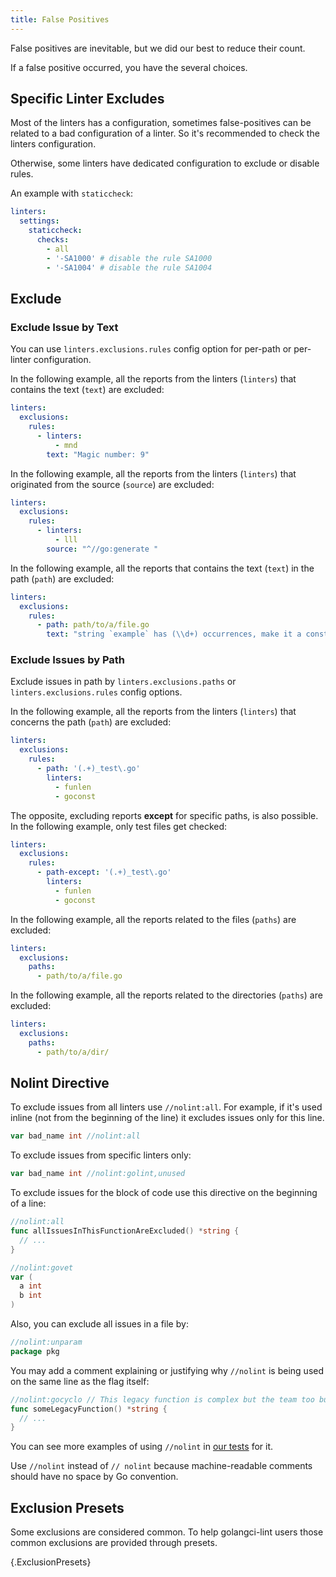 ```yaml
---
title: False Positives
---
```


False positives are inevitable, but we did our best to reduce their count.

If a false positive occurred, you have the several choices.

## Specific Linter Excludes

Most of the linters has a configuration, sometimes false-positives can be related to a bad configuration of a linter.
So it's recommended to check the linters configuration.

Otherwise, some linters have dedicated configuration to exclude or disable rules.

An example with `staticcheck`:

```yaml
linters:
  settings:
    staticcheck:
      checks:
        - all
        - '-SA1000' # disable the rule SA1000
        - '-SA1004' # disable the rule SA1004
```

## Exclude

### Exclude Issue by Text

You can use `linters.exclusions.rules` config option for per-path or per-linter configuration.

In the following example, all the reports from the linters (`linters`) that contains the text (`text`) are excluded:

```yaml
linters:
  exclusions:
    rules:
      - linters:
          - mnd
        text: "Magic number: 9"
```

In the following example, all the reports from the linters (`linters`) that originated from the source (`source`) are excluded:

```yaml
linters:
  exclusions:
    rules:
      - linters:
          - lll
        source: "^//go:generate "
```

In the following example, all the reports that contains the text (`text`) in the path (`path`) are excluded:

```yaml
linters:
  exclusions:
    rules:
      - path: path/to/a/file.go
        text: "string `example` has (\\d+) occurrences, make it a constant"
```

### Exclude Issues by Path

Exclude issues in path by `linters.exclusions.paths` or `linters.exclusions.rules` config options.

In the following example, all the reports from the linters (`linters`) that concerns the path (`path`) are excluded:

```yaml
linters:
  exclusions:
    rules:
      - path: '(.+)_test\.go'
        linters:
          - funlen
          - goconst
```

The opposite, excluding reports **except** for specific paths, is also possible.
In the following example, only test files get checked:

```yaml
linters:
  exclusions:
    rules:
      - path-except: '(.+)_test\.go'
        linters:
          - funlen
          - goconst
```

In the following example, all the reports related to the files (`paths`) are excluded:

```yaml
linters:
  exclusions:
    paths:
      - path/to/a/file.go
```

In the following example, all the reports related to the directories (`paths`) are excluded:

```yaml
linters:
  exclusions:
    paths:
      - path/to/a/dir/
```

## Nolint Directive

To exclude issues from all linters use `//nolint:all`.
For example, if it's used inline (not from the beginning of the line) it excludes issues only for this line.

```go
var bad_name int //nolint:all
```

To exclude issues from specific linters only:

```go
var bad_name int //nolint:golint,unused
```

To exclude issues for the block of code use this directive on the beginning of a line:

```go
//nolint:all
func allIssuesInThisFunctionAreExcluded() *string {
  // ...
}

//nolint:govet
var (
  a int
  b int
)
```

Also, you can exclude all issues in a file by:

```go
//nolint:unparam
package pkg
```

You may add a comment explaining or justifying why `//nolint` is being used on the same line as the flag itself:

```go
//nolint:gocyclo // This legacy function is complex but the team too busy to simplify it
func someLegacyFunction() *string {
  // ...
}
```

You can see more examples of using `//nolint` in [our tests](https://github.com/golangci/golangci-lint/tree/HEAD/pkg/result/processors/testdata) for it.

Use `//nolint` instead of `// nolint` because machine-readable comments should have no space by Go convention.

## Exclusion Presets

Some exclusions are considered common. To help golangci-lint users those common exclusions are provided through presets.

{.ExclusionPresets}
